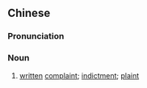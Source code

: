 ==Chinese==
{{zh-forms|s=状子}}

===Pronunciation===
{{zh-pron
|m=zhuàngzi
|c=zong6 zi2
|mn=qz:chōng-chír/xm,zz:chōng-chú
|cat=n
}}

===Noun===
{{zh-noun}}

# [[written]] [[complaint]]; [[indictment]]; [[plaint]]